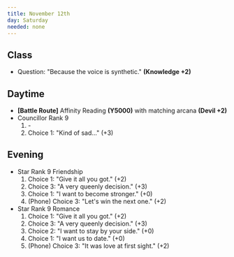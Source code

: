 ```yaml
---
title: November 12th
day: Saturday
needed: none
---
```


## Class
- Question: "Because the voice is synthetic." **(Knowledge +2)**

## Daytime
- **[Battle Route]** Affinity Reading **(Y5000)** with matching
arcana **(Devil +2)**
- Councillor Rank 9
    1. \-
    1. Choice 1: "Kind of sad…" (+3)

## Evening
- Star Rank 9 Friendship
    1. Choice 1: "Give it all you got." (+2)
    1. Choice 3: "A very queenly decision." (+3)
    1. Choice 1: "I want to become stronger." (+0)
    1. (Phone) Choice 3: "Let's win the next one." (+2)
- Star Rank 9 Romance
    1. Choice 1: "Give it all you got." (+2)
    1. Choice 3: "A very queenly decision." (+3)
    1. Choice 2: "I want to stay by your side." (+0)
    1. Choice 1: "I want us to date." (+0)
    1. (Phone) Choice 3: "It was love at first sight." (+2)